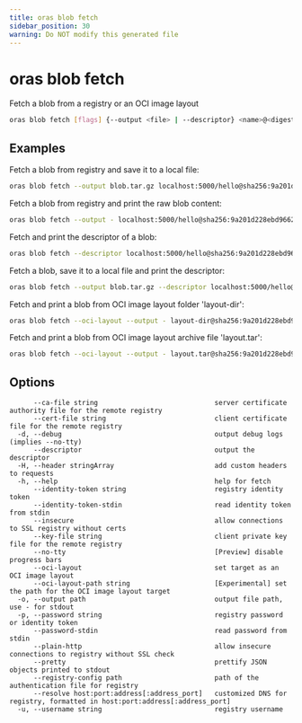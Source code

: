 ```yaml
---
title: oras blob fetch
sidebar_position: 30
warning: Do NOT modify this generated file
---
```


# oras blob fetch

Fetch a blob from a registry or an OCI image layout

```bash
oras blob fetch [flags] {--output <file> | --descriptor} <name>@<digest>
```

## Examples

Fetch a blob from registry and save it to a local file:

```bash
oras blob fetch --output blob.tar.gz localhost:5000/hello@sha256:9a201d228ebd966211f7d1131be19f152be428bd373a92071c71d8deaf83b3e5
```

Fetch a blob from registry and print the raw blob content:

```bash
oras blob fetch --output - localhost:5000/hello@sha256:9a201d228ebd966211f7d1131be19f152be428bd373a92071c71d8deaf83b3e5
```

Fetch and print the descriptor of a blob:

```bash
oras blob fetch --descriptor localhost:5000/hello@sha256:9a201d228ebd966211f7d1131be19f152be428bd373a92071c71d8deaf83b3e5
```

Fetch a blob, save it to a local file and print the descriptor:

```bash
oras blob fetch --output blob.tar.gz --descriptor localhost:5000/hello@sha256:9a201d228ebd966211f7d1131be19f152be428bd373a92071c71d8deaf83b3e5
```

Fetch and print a blob from OCI image layout folder 'layout-dir':

```bash
oras blob fetch --oci-layout --output - layout-dir@sha256:9a201d228ebd966211f7d1131be19f152be428bd373a92071c71d8deaf83b3e5
```

Fetch and print a blob from OCI image layout archive file 'layout.tar':

```bash
oras blob fetch --oci-layout --output - layout.tar@sha256:9a201d228ebd966211f7d1131be19f152be428bd373a92071c71d8deaf83b3e5
```

## Options

```
      --ca-file string                             server certificate authority file for the remote registry
      --cert-file string                           client certificate file for the remote registry
  -d, --debug                                      output debug logs (implies --no-tty)
      --descriptor                                 output the descriptor
  -H, --header stringArray                         add custom headers to requests
  -h, --help                                       help for fetch
      --identity-token string                      registry identity token
      --identity-token-stdin                       read identity token from stdin
      --insecure                                   allow connections to SSL registry without certs
      --key-file string                            client private key file for the remote registry
      --no-tty                                     [Preview] disable progress bars
      --oci-layout                                 set target as an OCI image layout
      --oci-layout-path string                     [Experimental] set the path for the OCI image layout target
  -o, --output path                                output file path, use - for stdout
  -p, --password string                            registry password or identity token
      --password-stdin                             read password from stdin
      --plain-http                                 allow insecure connections to registry without SSL check
      --pretty                                     prettify JSON objects printed to stdout
      --registry-config path                       path of the authentication file for registry
      --resolve host:port:address[:address_port]   customized DNS for registry, formatted in host:port:address[:address_port]
  -u, --username string                            registry username
```
